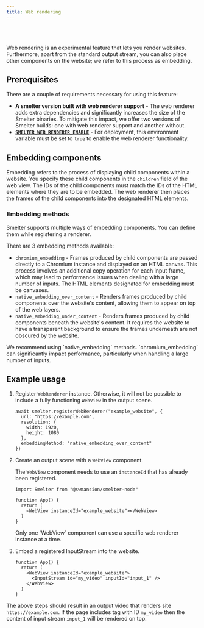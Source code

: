 ```yaml
---
title: Web rendering
---
```


<Badge text="Node.js" variant="tip" size="large" />

<br />
<br />

Web rendering is an experimental feature that lets you render websites. Furthermore, apart from the standard output stream, you can also place other components on the website; we refer to this process as embedding.

## Prerequisites
There are a couple of requirements necessary for using this feature:
- **A smelter version built with web renderer support** - The web renderer adds extra dependencies and significantly increases the size of the Smelter binaries. To mitigate this impact, we offer two versions of Smelter builds: one with web renderer support and another without.
- **[`SMELTER_WEB_RENDERER_ENABLE`](/deployment/configuration#smelter_web_renderer_enable)** - For deployment, this environment variable must be set to `true` to enable the web renderer functionality.

## Embedding components
Embedding refers to the process of displaying child components within a website. You specify these child components in the `children` field of the web view. The IDs of the child components must match the IDs of the HTML elements where they are to be embedded. The web renderer then places the frames of the child components into the designated HTML elements.

### Embedding methods
Smelter supports multiple ways of embedding components. You can define them while registering a renderer.

There are 3 embedding methods available:
- `chromium_embedding` - Frames produced by child components are passed directly to a Chromium instance and displayed on an HTML canvas. This process involves an additional copy operation for each input frame, which may lead to performance issues when dealing with a large number of inputs. The HTML elements designated for embedding must be canvases.
- `native_embedding_over_content` - Renders frames produced by child components over the website's content, allowing them to appear on top of the web layers.
- `native_embedding_under_content` - Renders frames produced by child components beneath the website's content. It requires the website to have a transparent background to ensure the frames underneath are not obscured by the website.

<Aside type='caution'>We recommend using `native_embedding` methods. `chromium_embedding` can significantly impact performance, particularly when handling a large number of inputs.</Aside>

## Example usage
<Steps>

1. Register `WebRenderer` instance. Otherwise, it will not be possible to include a fully functioning `WebView` in the output scene.
    
    ```tsx
    await smelter.registerWebRenderer("example_website", {
      url: "https://example.com",
      resolution: {
        width: 1920,
        height: 1080
      },
      embeddingMethod: "native_embedding_over_content"
    })
    ```

2. Create an output scene with a `WebView` component.

    The `WebView` component needs to use an `instanceId` that has already been registered.

    ```tsx
    import Smelter from "@swmansion/smelter-node"

    function App() {
      return (
        <WebView instanceId="example_website"></WebView>
      )
    }
    ```
    
    <Aside type='caution'>Only one `WebView` component can use a specific web renderer instance at a time.</Aside>

3. Embed a registered InputStream into the website.

    ```tsx {4}
    function App() {
      return (
        <WebView instanceId="example_website">
          <InputStream id="my_video" inputId="input_1" />
        </WebView>
      )
    }
    ```
</Steps>

The above steps should result in an output video that renders site `https://example.com`.
If the page includes tag with ID `my_video` then the content of input stream `input_1` will
be rendered on top.
